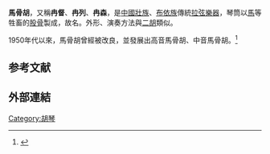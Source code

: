 '''馬骨胡'''，又稱'''冉督'''、'''冉列'''、'''冉森'''，是[[中國|中國]][[壯族|壯族]]、[[布依族|布依族]]傳統[[拉弦樂器|拉弦樂器]]，琴筒以[[馬|馬]]等牲畜的[[股骨|股骨]]製成，故名。外形、演奏方法與[[二胡|二胡]]類似。

1950年代以來，馬骨胡曾經被改良，並發展出高音馬骨胡、中音馬骨胡。<ref>{{Cite web |url=http://www.wenhuacn.com/guoyue/article.asp?classid=115&articleid=2871 |title=拙風文化網：馬骨胡 |access-date=2007-04-22 |archive-date=2019-09-09 |archive-url=https://web.archive.org/web/20190909084014/http://www.wenhuacn.com/guoyue/article.asp?classid=115&articleid=2871 |dead-url=no }}</ref>

==参考文献==
<div class="references-small">
<references />
</div>

== 外部連結 ==

{{中国民族乐器}}
{{Musical-instruments-stub}}

[[Category:胡琴|Category:胡琴]]
